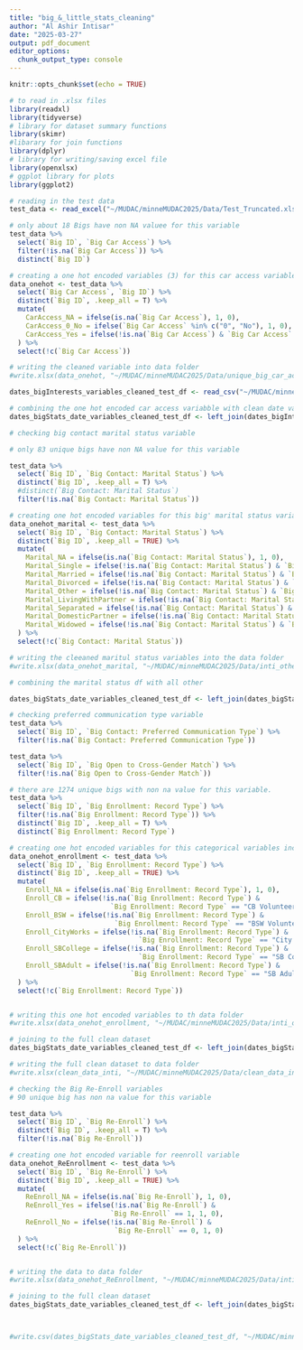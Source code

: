 ```yaml
---
title: "big_&_little_stats_cleaning"
author: "Al Ashir Intisar"
date: "2025-03-27"
output: pdf_document
editor_options: 
  chunk_output_type: console
---
```


```r
knitr::opts_chunk$set(echo = TRUE)
```

```r
# to read in .xlsx files
library(readxl)
library(tidyverse)
# library for dataset summary functions
library(skimr)
#libarary for join functions
library(dplyr)
# library for writing/saving excel file
library(openxlsx)
# ggplot library for plots
library(ggplot2)
```


```r
# reading in the test data
test_data <- read_excel("~/MUDAC/minneMUDAC2025/Data/Test_Truncated.xlsx")

```

```r
# only about 18 Bigs have non NA valuee for this variable
test_data %>% 
  select(`Big ID`, `Big Car Access`) %>% 
  filter(!is.na(`Big Car Access`)) %>% 
  distinct(`Big ID`)

```


```r
# creating a one hot encoded variables (3) for this car access variable variable
data_onehot <- test_data %>%
  select(`Big Car Access`, `Big ID`) %>% 
  distinct(`Big ID`, .keep_all = T) %>% 
  mutate(
    CarAccess_NA = ifelse(is.na(`Big Car Access`), 1, 0),
    CarAccess_0_No = ifelse(`Big Car Access` %in% c("0", "No"), 1, 0),
    CarAccess_Yes = ifelse(!is.na(`Big Car Access`) & `Big Car Access` == "Yes", 1, 0)
  ) %>% 
  select(!c(`Big Car Access`))

# writing the cleaned variable into data folder
#write.xlsx(data_onehot, "~/MUDAC/minneMUDAC2025/Data/unique_big_car_access_one_hot_encoded.xlsx")
```

```r
dates_bigInterests_variables_cleaned_test_df <- read_csv("~/MUDAC/minneMUDAC2025/test_data_files/dates_bigInterests_variables_cleaned_test_df_Inti.csv")
```


```r
# combining the one hot encoded car access variabble with clean date variables. 
dates_bigStats_date_variables_cleaned_test_df <- left_join(dates_bigInterests_variables_cleaned_test_df, data_onehot, by = join_by(`Big ID`))
```


```r
# checking big contact marital status variable

# only 83 unique bigs have non NA value for this variable

test_data %>% 
  select(`Big ID`, `Big Contact: Marital Status`) %>% 
  distinct(`Big ID`, .keep_all = T) %>% 
  #distinct(`Big Contact: Marital Status`)
  filter(!is.na(`Big Contact: Marital Status`)) 

```


```r
# creating one hot encoded variables for this big' marital status variable 
data_onehot_marital <- test_data %>%
  select(`Big ID`, `Big Contact: Marital Status`) %>%
  distinct(`Big ID`, .keep_all = TRUE) %>%
  mutate(
    Marital_NA = ifelse(is.na(`Big Contact: Marital Status`), 1, 0),
    Marital_Single = ifelse(!is.na(`Big Contact: Marital Status`) & `Big Contact: Marital Status` == "Single", 1, 0),
    Marital_Married = ifelse(!is.na(`Big Contact: Marital Status`) & `Big Contact: Marital Status` == "Married", 1, 0),
    Marital_Divorced = ifelse(!is.na(`Big Contact: Marital Status`) & `Big Contact: Marital Status` == "Divorced", 1, 0),
    Marital_Other = ifelse(!is.na(`Big Contact: Marital Status`) & `Big Contact: Marital Status` == "Other", 1, 0),
    Marital_LivingWithPartner = ifelse(!is.na(`Big Contact: Marital Status`) & `Big Contact: Marital Status` == "Living w/ Significant Other", 1, 0),
    Marital_Separated = ifelse(!is.na(`Big Contact: Marital Status`) & `Big Contact: Marital Status` == "Separated", 1, 0),
    Marital_DomesticPartner = ifelse(!is.na(`Big Contact: Marital Status`) & `Big Contact: Marital Status` == "Domestic Partner", 1, 0),
    Marital_Widowed = ifelse(!is.na(`Big Contact: Marital Status`) & `Big Contact: Marital Status` == "Widowed", 1, 0)
  ) %>% 
  select(!c(`Big Contact: Marital Status`))

# writing the cleeaned maritul status variables into the data folder
#write.xlsx(data_onehot_marital, "~/MUDAC/minneMUDAC2025/Data/inti_other_stats_cleaned/unique_big_marital_status_one_hot_encoded.xlsx")
```



```r
# combining the marital status df with all other

dates_bigStats_date_variables_cleaned_test_df <- left_join(dates_bigStats_date_variables_cleaned_test_df, data_onehot_marital, by = join_by(`Big ID`))
```



```r
# checking preferred communication type variable 
test_data %>% 
  select(`Big ID`, `Big Contact: Preferred Communication Type`) %>% 
  filter(!is.na(`Big Contact: Preferred Communication Type`))
```


```r
test_data %>% 
  select(`Big ID`, `Big Open to Cross-Gender Match`) %>% 
  filter(!is.na(`Big Open to Cross-Gender Match`))
```



```r
# there are 1274 unique bigs with non na value for this variable. 
test_data %>% 
  select(`Big ID`, `Big Enrollment: Record Type`) %>% 
  filter(!is.na(`Big Enrollment: Record Type`)) %>% 
  distinct(`Big ID`, .keep_all = T) %>% 
  distinct(`Big Enrollment: Record Type`)
```


```r
# creating one hot encoded variables for this categorical variables including one for NA values. 
data_onehot_enrollment <- test_data %>%
  select(`Big ID`, `Big Enrollment: Record Type`) %>%
  distinct(`Big ID`, .keep_all = TRUE) %>%
  mutate(
    Enroll_NA = ifelse(is.na(`Big Enrollment: Record Type`), 1, 0),
    Enroll_CB = ifelse(!is.na(`Big Enrollment: Record Type`) & 
                         `Big Enrollment: Record Type` == "CB Volunteer Enrollment", 1, 0),
    Enroll_BSW = ifelse(!is.na(`Big Enrollment: Record Type`) & 
                          `Big Enrollment: Record Type` == "BSW Volunteer Enrollment", 1, 0),
    Enroll_CityWorks = ifelse(!is.na(`Big Enrollment: Record Type`) & 
                                `Big Enrollment: Record Type` == "City Works Volunteer Enrollment", 1, 0),
    Enroll_SBCollege = ifelse(!is.na(`Big Enrollment: Record Type`) & 
                                `Big Enrollment: Record Type` == "SB College Volunteer Enrollment", 1, 0),
    Enroll_SBAdult = ifelse(!is.na(`Big Enrollment: Record Type`) & 
                              `Big Enrollment: Record Type` == "SB Adult Volunteer", 1, 0)
  ) %>% 
  select(!c(`Big Enrollment: Record Type`))


# writing this one hot encoded variables to th data folder 
#write.xlsx(data_onehot_enrollment, "~/MUDAC/minneMUDAC2025/Data/inti_other_stats_cleaned/unique_big_enrollment_type_one_hot_encoded.xlsx")
```



```r
# joining to the full clean dataset 
dates_bigStats_date_variables_cleaned_test_df <- left_join(dates_bigStats_date_variables_cleaned_test_df, data_onehot_enrollment, by = join_by(`Big ID`))

# writing the full clean dataset to data folder 
#write.xlsx(clean_data_inti, "~/MUDAC/minneMUDAC2025/Data/clean_data_inti.xlsx")
```



```r
# checking the Big Re-Enroll variables 
# 90 unique big has non na value for this variable

test_data %>% 
  select(`Big ID`, `Big Re-Enroll`) %>% 
  distinct(`Big ID`, .keep_all = T) %>% 
  filter(!is.na(`Big Re-Enroll`))
```


```r
# creating one hot encoded variable for reenroll variable
data_onehot_ReEnrollment <- test_data %>%
  select(`Big ID`, `Big Re-Enroll`) %>%
  distinct(`Big ID`, .keep_all = TRUE) %>%
  mutate(
    ReEnroll_NA = ifelse(is.na(`Big Re-Enroll`), 1, 0),
    ReEnroll_Yes = ifelse(!is.na(`Big Re-Enroll`) & 
                         `Big Re-Enroll` == 1, 1, 0),
    ReEnroll_No = ifelse(!is.na(`Big Re-Enroll`) & 
                          `Big Re-Enroll` == 0, 1, 0)
  ) %>% 
  select(!c(`Big Re-Enroll`))


# writing the data to data folder 
#write.xlsx(data_onehot_ReEnrollment, "~/MUDAC/minneMUDAC2025/Data/inti_other_stats_cleaned/unique_big_reenroll_one_hot_encoded.xlsx")
```

```r
# joining to the full clean dataset 
dates_bigStats_date_variables_cleaned_test_df <- left_join(dates_bigStats_date_variables_cleaned_test_df, data_onehot_ReEnrollment, by = join_by(`Big ID`))



#write.csv(dates_bigStats_date_variables_cleaned_test_df, "~/MUDAC/minneMUDAC2025/test_data_files/dates_bigStats_date_variables_cleaned_test_df_Inti.csv")
```







```r

```






